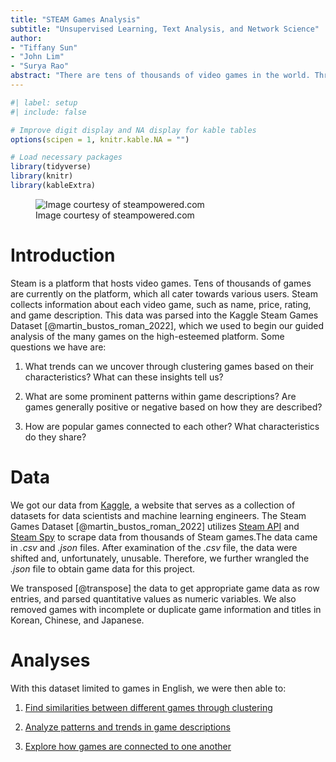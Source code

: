 ```yaml
---
title: "STEAM Games Analysis"
subtitle: "Unsupervised Learning, Text Analysis, and Network Science"
author: 
- "Tiffany Sun"
- "John Lim"
- "Surya Rao"
abstract: "There are tens of thousands of video games in the world. Through techniques for unsupervised learning, text analysis, and network science, we hope to uncover similarities, patterns, and connections between video games uploaded to the gaming platform Steam."
---
```


```r
#| label: setup
#| include: false

# Improve digit display and NA display for kable tables
options(scipen = 1, knitr.kable.NA = "")

# Load necessary packages
library(tidyverse)
library(knitr)
library(kableExtra)
```

![Image courtesy of steampowered.com](images/steam_image.jpg "Title: Steam Logo")

# Introduction

Steam is a platform that hosts video games. Tens of thousands of games are currently on the platform, which all cater towards various users. Steam collects information about each video game, such as name, price, rating, and game description. This data was parsed into the Kaggle Steam Games Dataset [@martin_bustos_roman_2022], which we used to begin our guided analysis of the many games on the high-esteemed platform. Some questions we have are:

1. What trends can we uncover through clustering games based on their characteristics? What can these insights tell us?

2. What are some prominent patterns within game descriptions? Are games generally positive or negative based on how they are described?

3. How are popular games connected to each other? What characteristics do they share?

# Data

We got our data from [Kaggle](https://www.kaggle.com/discussions/general/328265), a website that serves as a collection of datasets for data scientists and machine learning engineers. The Steam Games Dataset [@martin_bustos_roman_2022] utilizes [Steam API](https://steamcommunity.com/dev) and [Steam Spy](https://steamspy.com/about) to scrape data from thousands of Steam games.The data came in *.csv* and *.json* files. After examination of the *.csv* file, the data were shifted and, unfortunately, unusable. Therefore, we further wrangled the *.json* file to obtain game data for this project.

We transposed [@transpose] the data to get appropriate game data as row entries, and parsed quantitative values as numeric variables. We also removed games with incomplete or duplicate game information and titles in Korean, Chinese, and Japanese.

# Analyses

With this dataset limited to games in English, we were then able to:

1. [Find similarities between different games through clustering](cluster-page.qmd)

2. [Analyze patterns and trends in game descriptions](word-page.qmd)

3. [Explore how games are connected to one another](network-page.qmd)

